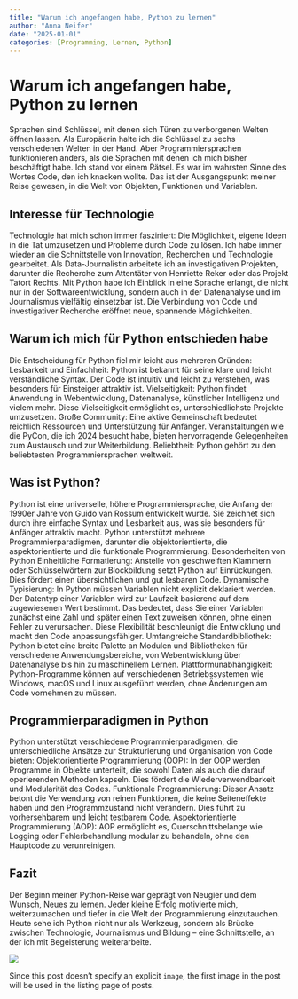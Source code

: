 ```yaml
---
title: "Warum ich angefangen habe, Python zu lernen"
author: "Anna Neifer"
date: "2025-01-01"
categories: [Programming, Lernen, Python]
---
```


# Warum ich angefangen habe, Python zu lernen

Sprachen sind Schlüssel, mit denen sich Türen zu verborgenen Welten öffnen lassen. Als Europäerin halte ich die Schlüssel zu sechs verschiedenen Welten in der Hand.
Aber Programmiersprachen funktionieren anders, als die Sprachen mit denen ich mich bisher beschäftigt habe. Ich stand vor einem Rätsel. Es war im wahrsten Sinne des Wortes Code, den ich knacken wollte. 
Das ist der Ausgangspunkt meiner Reise gewesen, in die Welt von Objekten, Funktionen und Variablen.

## Interesse für Technologie

Technologie hat mich schon immer fasziniert: Die Möglichkeit, eigene Ideen in die Tat umzusetzen und Probleme durch Code zu lösen. Ich habe immer wieder an die Schnittstelle von Innovation, Recherchen und Technologie gearbeitet. Als Data-Journalistin arbeitete ich an investigativen Projekten, darunter die Recherche zum Attentäter von Henriette Reker oder das Projekt Tatort Rechts.
Mit Python habe ich Einblick in eine Sprache erlangt, die nicht nur in der Softwareentwicklung, sondern auch in der Datenanalyse und im Journalismus vielfältig einsetzbar ist. Die Verbindung von Code und investigativer Recherche eröffnet neue, spannende Möglichkeiten.

## Warum ich mich für Python entschieden habe

Die Entscheidung für Python fiel mir leicht aus mehreren Gründen:
Lesbarkeit und Einfachheit: Python ist bekannt für seine klare und leicht verständliche Syntax. Der Code ist intuitiv und leicht zu verstehen, was besonders für Einsteiger attraktiv ist.
Vielseitigkeit: Python findet Anwendung in Webentwicklung, Datenanalyse, künstlicher Intelligenz und vielem mehr. Diese Vielseitigkeit ermöglicht es, unterschiedlichste Projekte umzusetzen.
Große Community: Eine aktive Gemeinschaft bedeutet reichlich Ressourcen und Unterstützung für Anfänger. Veranstaltungen wie die PyCon, die ich 2024 besucht habe, bieten hervorragende Gelegenheiten zum Austausch und zur Weiterbildung.
Beliebtheit: Python gehört zu den beliebtesten Programmiersprachen weltweit.

## Was ist Python?

Python ist eine universelle, höhere Programmiersprache, die Anfang der 1990er Jahre von Guido van Rossum entwickelt wurde. Sie zeichnet sich durch ihre einfache Syntax und Lesbarkeit aus, was sie besonders für Anfänger attraktiv macht. Python unterstützt mehrere Programmierparadigmen, darunter die objektorientierte, die aspektorientierte und die funktionale Programmierung.
Besonderheiten von Python
Einheitliche Formatierung: Anstelle von geschweiften Klammern oder Schlüsselwörtern zur Blockbildung setzt Python auf Einrückungen. Dies fördert einen übersichtlichen und gut lesbaren Code.
Dynamische Typisierung: In Python müssen Variablen nicht explizit deklariert werden. Der Datentyp einer Variablen wird zur Laufzeit basierend auf dem zugewiesenen Wert bestimmt. Das bedeutet, dass Sie einer Variablen zunächst eine Zahl und später einen Text zuweisen können, ohne einen Fehler zu verursachen. Diese Flexibilität beschleunigt die Entwicklung und macht den Code anpassungsfähiger.
Umfangreiche Standardbibliothek: Python bietet eine breite Palette an Modulen und Bibliotheken für verschiedene Anwendungsbereiche, von Webentwicklung über Datenanalyse bis hin zu maschinellem Lernen.
Plattformunabhängigkeit: Python-Programme können auf verschiedenen Betriebssystemen wie Windows, macOS und Linux ausgeführt werden, ohne Änderungen am Code vornehmen zu müssen.

## Programmierparadigmen in Python

Python unterstützt verschiedene Programmierparadigmen, die unterschiedliche Ansätze zur Strukturierung und Organisation von Code bieten:
Objektorientierte Programmierung (OOP): In der OOP werden Programme in Objekte unterteilt, die sowohl Daten als auch die darauf operierenden Methoden kapseln. Dies fördert die Wiederverwendbarkeit und Modularität des Codes.
Funktionale Programmierung: Dieser Ansatz betont die Verwendung von reinen Funktionen, die keine Seiteneffekte haben und den Programmzustand nicht verändern. Dies führt zu vorhersehbarem und leicht testbarem Code.
Aspektorientierte Programmierung (AOP): AOP ermöglicht es, Querschnittsbelange wie Logging oder Fehlerbehandlung modular zu behandeln, ohne den Hauptcode zu verunreinigen.

## Fazit

Der Beginn meiner Python-Reise war geprägt von Neugier und dem Wunsch, Neues zu lernen. Jeder kleine Erfolg motivierte mich, weiterzumachen und tiefer in die Welt der Programmierung einzutauchen. 
Heute sehe ich Python nicht nur als Werkzeug, sondern als Brücke zwischen Technologie, Journalismus und Bildung – eine Schnittstelle, an der ich mit Begeisterung weiterarbeite.


![](thumbnail.jpg)

Since this post doesn't specify an explicit `image`, the first image in the post will be used in the listing page of posts.
